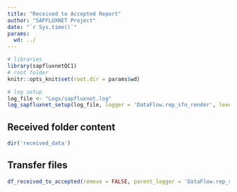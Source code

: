 ```yaml
---
title: "Received to Accepted Report"
author: "SAPFLUXNET Project"
date: "`r Sys.time()`"
params:
  wd: ../
---
```


```r
# libraries
library(sapfluxnetQC1)
# root folder
knitr::opts_knit$set(root.dir = params$wd)
```

```r
# log setup
log_file <- "Logs/sapfluxnet.log"
log_sapfluxnet_setup(log_file, logger = 'DataFlow.rep_sfn_render', level = 'DEBUG')
```

## Received folder content

```r
dir('received_data')
```

## Transfer files

```r
df_received_to_accepted(remove = FALSE, parent_logger = 'DataFlow.rep_sfn_render')
```

